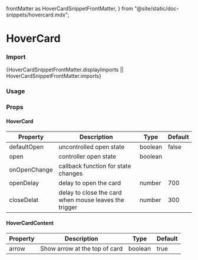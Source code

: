   frontMatter as HoverCardSnippetFrontMatter,
} from "@site/static/doc-snippets/hovercard.mdx";

# HoverCard

### Import

<CodeBlock language="jsx">
  {HoverCardSnippetFrontMatter.displayImports ||
    HoverCardSnippetFrontMatter.imports}
</CodeBlock>

### Usage

<HoverCardSnippet />

### Props

#### HoverCard

| Property     | Description                                           | Type    | Default |
| ------------ | ----------------------------------------------------- | ------- | ------- |
| defaultOpen  | uncontrolled open state                               | boolean | false   |
| open         | controller open state                                 | boolean |         |
| onOpenChange | callback function for state changes                   |         |         |
| openDelay    | delay to open the card                                | number  | 700     |
| closeDelat   | delay to close the card when mouse leaves the trigger | number  | 300     |

#### HoverCardContent

| Property | Description                   | Type    | Default |
| -------- | ----------------------------- | ------- | ------- |
| arrow    | Show arrow at the top of card | boolean | true    |
